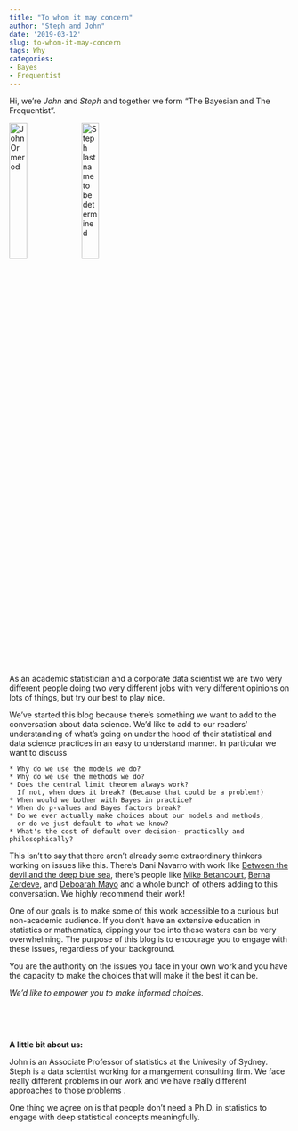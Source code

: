 ```yaml
---
title: "To whom it may concern"
author: "Steph and John"
date: '2019-03-12'
slug: to-whom-it-may-concern
tags: Why
categories:
- Bayes
- Frequentist
---
```


Hi, we're _John_ and _Steph_ and together we form "The Bayesian and The Frequentist". 


![John Ormerod ](/post/2019-03-12-to-whom-it-may-concern_files/John.jpg){width=25%} ![Steph last name to be determined](/post/2019-03-12-to-whom-it-may-concern_files/Steph.jpg){width=25%}
&nbsp;

As an academic statistician and a corporate data scientist we are two very different people 
doing two very different jobs with very different opinions on lots of things, but try our 
best to play nice.

We've started this blog because there's something we want to add to the conversation about 
data science. We'd like to add to our readers' understanding of what's going on under the 
hood of their statistical and data science practices in an easy to understand manner. In
particular we want to discuss

    * Why do we use the models we do?
    * Why do we use the methods we do?
    * Does the central limit theorem always work? 
      If not, when does it break? (Because that could be a problem!)
    * When would we bother with Bayes in practice?
    * When do p-values and Bayes factors break?
    * Do we ever actually make choices about our models and methods, 
      or do we just default to what we know?
    * What's the cost of default over decision- practically and philosophically?

<!--
We will also discss the latest R packages, occassional software engineering
issues, and report/paper writing. 
-->
  
This isn't to say that there aren't already some extraordinary thinkers working on 
issues like this. There's Dani Navarro with work like 
[Between the devil and the deep blue sea](https://link.springer.com/article/10.1007/s42113-018-0019-z),
there's people like [Mike Betancourt](https://betanalpha.github.io/writing/),
[Berna Zerdeve](https://www.uidaho.edu/cbe/our-people/business-faculty/berna-devezer),
and [Deboarah Mayo](https://errorstatistics.com/) and a whole bunch of others adding to this 
conversation. We highly recommend their work!

One of our goals is to make some of this work accessible to a curious but non-academic audience. 
If you don't have an extensive education in statistics or mathematics, dipping your toe into 
these waters can be very overwhelming. The purpose of this blog is to encourage you to engage 
with these issues, regardless of your background.

You are the authority on the issues you face in your own work and you have the capacity to make the 
choices that will make it the best it can be. 

_We'd like to empower you to make informed choices._

&nbsp;


  
&nbsp;
      
      



__A little bit about us:__

John is an Associate Professor of statistics at the Univesity of Sydney. 
Steph is a data scientist working for a mangement consulting firm. 
We face really different problems in our work and we have really different 
approaches to those problems .

One thing we agree on is that people don't need a Ph.D. in statistics to 
engage with deep statistical concepts meaningfully.
 

&nbsp;

&nbsp;

&nbsp;
